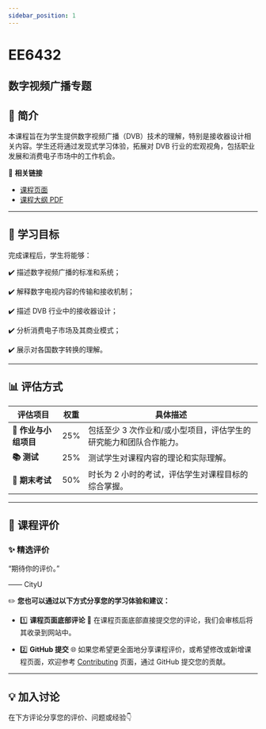 ```yaml
---
sidebar_position: 1
---
```


# EE6432
## 数字视频广播专题

## **📘 简介**
本课程旨在为学生提供数字视频广播（DVB）技术的理解，特别是接收器设计相关内容。学生还将通过发现式学习体验，拓展对 DVB 行业的宏观视角，包括职业发展和消费电子市场中的工作机会。

🔗 **相关链接**
- [课程页面](https://www.cityu.edu.hk/catalogue/pg/202425/course/EE6432.htm)
- [课程大纲 PDF](https://www.cityu.edu.hk/catalogue/pg/202425/course/EE6432.pdf)

---

## **🎯 学习目标**

完成课程后，学生将能够：

✔️ 描述数字视频广播的标准和系统；

✔️ 解释数字电视内容的传输和接收机制；

✔️ 描述 DVB 行业中的接收器设计；

✔️ 分析消费电子市场及其商业模式；

✔️ 展示对各国数字转换的理解。

---

## **📊 评估方式**

| **评估项目**          | **权重** | **具体描述**                                                                                       |
|----------------------|---------|---------------------------------------------------------------------------------------------------|
| **📝 作业与小组项目**   | 25%     | 包括至少 3 次作业和/或小型项目，评估学生的研究能力和团队合作能力。                                     |
| **📚 测试**            | 25%     | 测试学生对课程内容的理论和实际理解。                                                              |
| **📖 期末考试**       | 50%     | 时长为 2 小时的考试，评估学生对课程目标的综合掌握。                                                |

---

## **💬 课程评价**

### ✨ **精选评价**
<div className={commentStyles.commentBox}>
    <p className={commentStyles.commentText}>
        “期待你的评价。”
    </p>
    <p className={commentStyles.commentAuthor}>—— CityU</p>
</div>

✏️ **您也可以通过以下方式分享您的学习体验和建议：**

- 1️⃣ **课程页面底部评论**
💬 在课程页面底部直接提交您的评论，我们会审核后将其收录到网站中。

- 2️⃣ **GitHub 提交**
🌐 如果您希望更全面地分享课程评价，或希望修改或新增课程页面，欢迎参考 [Contributing](/contributing) 页面，通过 GitHub 提交您的贡献。

---

## **💡 加入讨论**

在下方评论分享您的评价、问题或经验👇
<Utterances />
